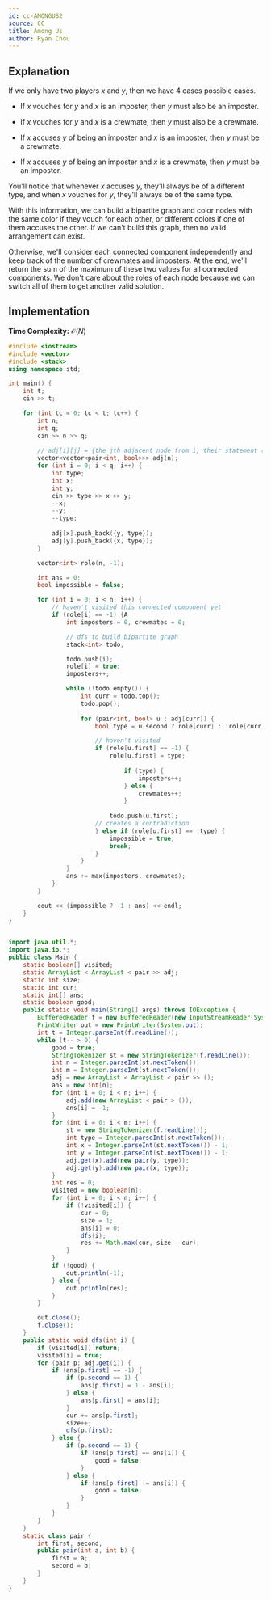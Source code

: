 ```yaml
---
id: cc-AMONGUS2
source: CC
title: Among Us
author: Ryan Chou
---
```


## Explanation
If we only have two players $x$ and $y$, then we have 4 cases possible cases. 

* If $x$ vouches for $y$ and $x$ is an imposter, then $y$ must also be an imposter.

* If $x$ vouches for $y$ and $x$ is a crewmate, then $y$ must also be a crewmate.

* If $x$ accuses $y$ of being an imposter and $x$ is an imposter, then $y$ must be a crewmate.

* If $x$ accuses $y$ of being an imposter and $x$ is a crewmate, then $y$ must be an imposter.

You'll notice that whenever $x$ accuses $y$, they'll always be of a different type, and when $x$ vouches for $y$, they'll always be of the same type.

With this information, we can build a bipartite graph and color nodes with the same color if they vouch for each other, or different colors if one of them accuses the other. If we can't build this graph, then no valid arrangement can exist.

Otherwise, we'll consider each connected component independently and keep track of the number of crewmates and imposters. At the end, we'll return the sum of the maximum of these two values for all connected components. We don't care about the roles of each node because we can switch all of them to get another valid solution.

## Implementation
**Time Complexity:** $\mathcal{O}(N)$

<LanguageSection>
<CPPSection>

```cpp
#include <iostream>
#include <vector>
#include <stack>
using namespace std;

int main() {
	int t;
	cin >> t;

	for (int tc = 0; tc < t; tc++) {
		int n;
		int q;
		cin >> n >> q;
		
		// adj[i][j] = {the jth adjacent node from i, their statement (0 = imposter, 1 = crewmate)
		vector<vector<pair<int, bool>>> adj(n);
		for (int i = 0; i < q; i++) {
			int type;
			int x;
			int y;
			cin >> type >> x >> y;
			--x;
			--y;
			--type;
	
			adj[x].push_back({y, type});
			adj[y].push_back({x, type});
		}

		vector<int> role(n, -1);

		int ans = 0;
		bool impossible = false;

		for (int i = 0; i < n; i++) {
			// haven't visited this connected component yet
			if (role[i] == -1) {A
				int imposters = 0, crewmates = 0;

				// dfs to build bipartite graph
				stack<int> todo;

				todo.push(i);
				role[i] = true;
				imposters++;

				while (!todo.empty()) {
					int curr = todo.top();
					todo.pop();
					
					for (pair<int, bool> u : adj[curr]) {
						bool type = u.second ? role[curr] : !role[curr];

						// haven't visited
						if (role[u.first] == -1) {
							role[u.first] = type;
								
								if (type) {
									imposters++;
								} else {
									crewmates++;
								}
					
							todo.push(u.first);
						// creates a contradiction
						} else if (role[u.first] == !type) {
							impossible = true;
							break;
						}
					}
				}
				ans += max(imposters, crewmates);
			}
		}

		cout << (impossible ? -1 : ans) << endl;
	}
}
```
</CPPSection>


<JavaSection>

```java

import java.util.*;
import java.io.*;
public class Main {
    static boolean[] visited;
    static ArrayList < ArrayList < pair >> adj;
    static int size;
    static int cur;
    static int[] ans;
    static boolean good;
    public static void main(String[] args) throws IOException {
        BufferedReader f = new BufferedReader(new InputStreamReader(System.in));
        PrintWriter out = new PrintWriter(System.out);
        int t = Integer.parseInt(f.readLine());
        while (t-- > 0) {
            good = true;
            StringTokenizer st = new StringTokenizer(f.readLine());
            int n = Integer.parseInt(st.nextToken());
            int m = Integer.parseInt(st.nextToken());
            adj = new ArrayList < ArrayList < pair >> ();
            ans = new int[n];
            for (int i = 0; i < n; i++) {
                adj.add(new ArrayList < pair > ());
                ans[i] = -1;
            }
            for (int i = 0; i < m; i++) {
                st = new StringTokenizer(f.readLine());
                int type = Integer.parseInt(st.nextToken());
                int x = Integer.parseInt(st.nextToken()) - 1;
                int y = Integer.parseInt(st.nextToken()) - 1;
                adj.get(x).add(new pair(y, type));
                adj.get(y).add(new pair(x, type));
            }
            int res = 0;
            visited = new boolean[n];
            for (int i = 0; i < n; i++) {
                if (!visited[i]) {
                    cur = 0;
                    size = 1;
                    ans[i] = 0;
                    dfs(i);
                    res += Math.max(cur, size - cur);
                }
            }
            if (!good) {
                out.println(-1);
            } else {
                out.println(res);
            }
        }

        out.close();
        f.close();
    }
    public static void dfs(int i) {
        if (visited[i]) return;
        visited[i] = true;
        for (pair p: adj.get(i)) {
            if (ans[p.first] == -1) {
                if (p.second == 1) {
                    ans[p.first] = 1 - ans[i];
                } else {
                    ans[p.first] = ans[i];
                }
                cur += ans[p.first];
                size++;
                dfs(p.first);
            } else {
                if (p.second == 1) {
                    if (ans[p.first] == ans[i]) {
                        good = false;
                    }
                } else {
                    if (ans[p.first] != ans[i]) {
                        good = false;
                    }
                }
            }
        }
    }
    static class pair {
        int first, second;
        public pair(int a, int b) {
            first = a;
            second = b;
        }
    }
}


```


</JavaSection>
</LanguageSection>
